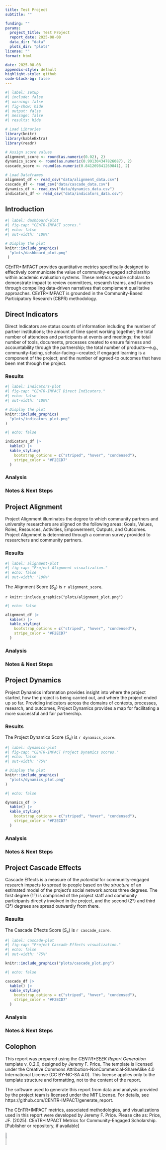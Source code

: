 ```yaml
---
title: Test Project
subtitle: ""

funding: ""
params:
  project_title: Test Project
  report_date: 2025-08-08
  data_dir: "data"
  plots_dir: "plots"
license: ""
format: html

date: 2025-08-08
appendix-style: default
highlight-style: github
code-block-bg: false
---
```


```r
#| label: setup
#| include: false
#| warning: false
#| fig-show: hide
#| output: false
#| message: false
#| results: hide

# Load Libraries
library(knitr)
library(kableExtra)
library(readr)

# Assign score values
alignment_score <- round(as.numeric(0.02), 2)
dynamics_score <- round(as.numeric(0.991304347826087), 2)
cascade_score <- round(as.numeric(0.841269841269841), 2)

# Load Dataframes
alignment_df <- read_csv("data/alignment_data.csv")
cascade_df <- read_csv("data/cascade_data.csv")
dynamics_df <- read_csv("data/dynamics_data.csv")
indicators_df <- read_csv("data/indicators_data.csv")

```


## Introduction

<!-- Enter a brief description of your research project below.  -->
<!--------This text can be formatted in Quarto Markdown.---------->
<!-- See https://quarto.org/docs/authoring/markdown-basics.html -->



<!-- Enter a brief description of your research project above.  -->

```r
#| label: dashboard-plot
#| fig-cap: "CEnTR-IMPACT scores."
#| echo: false
#| out-width: "100%"

# Display the plot
knitr::include_graphics(
  "plots/dashboard_plot.png"
 )

```

::: {.callout-note}
CEnTR\*IMPACT provides quantitative metrics specifically designed to effectively
communicate the value of community-engaged scholarship within academic evaluation
systems. These metrics enable scholars to demonstrate impact to review committees,
research teams, and funders through compelling data-driven narratives that complement
qualitative approaches. CEnTR\*IMPACT is grounded in the Community-Based Participatory
Research (CBPR) methodology.
:::

## Direct Indicators

Direct Indicators are status counts of information including the number of partner
institutions; the amount of time spent working together; the total number of attendees
and participants at events and meetings; the total number of tools, documents, processes
created to ensure fairness and accountability through the partnership; the total
number of products---e.g., community-facing, scholar-facing---created; if engaged
learning is a component of the project; and the number of agreed-to outcomes that
have been met through the project.

### Results

```r
#| label: indicators-plot
#| fig-cap: "CEnTR-IMPACT Direct Indicators."
#| echo: false
#| out-width: "100%"

# Display the plot
knitr::include_graphics(
  "plots/indicators_plot.png"
)
```

```r
#| echo: false

indicators_df |>
  kable() |>
  kable_styling(
    bootstrap_options = c("striped", "hover", "condensed"),
    stripe_color = "#F2ECD7"
  )
```

### Analysis

<!--     Enter your analysis of the direct indicators below.     -->
<!------- This text can be formatted in Quarto Markdown. --------->
<!-- See https://quarto.org/docs/authoring/markdown-basics.html -->



<!--     Enter your analysis of the direct indicators above.     -->

### Notes & Next Steps

<!--     Enter your analysis of the direct indicators below.     -->
<!------- This text can be formatted in Quarto Markdown. --------->
<!-- See https://quarto.org/docs/authoring/markdown-basics.html -->



<!--     Enter your analysis of the direct indicators above.     -->

## Project Alignment

Project Alignment illuminates the degree to which community partners and university researchers are aligned on the following areas: Goals, Values, Roles, Resources, Activities, Empowerment,
Outputs, and Outcomes. Project Alignment is determined through a common survey provided to researchers and community partners.

### Results

```r
#| label: alignment-plot
#| fig-cap: "Project Alignment visualization."
#| echo: false
#| out-width: "100%"
```

The Alignment Score ($S_a$) is `r alignment_score`.

`r knitr::include_graphics("plots/alignment_plot.png")`

```r
#| echo: false

alignment_df |>
  kable() |>
  kable_styling(
    bootstrap_options = c("striped", "hover", "condensed"),
    stripe_color = "#F2ECD7"
  )
```

### Analysis

<!--     Enter your analysis of the project alignment below.     -->
<!------- This text can be formatted in Quarto Markdown. --------->
<!-- See https://quarto.org/docs/authoring/markdown-basics.html -->



<!--     Enter your analysis of the project alignment above.     -->

### Notes & Next Steps

<!--     Enter your analysis of the project alignment below.     -->
<!------- This text can be formatted in Quarto Markdown. --------->
<!-- See https://quarto.org/docs/authoring/markdown-basics.html -->



<!--     Enter your analysis of the project alignment above.     -->

## Project Dynamics

Project Dynamics information provides insight into where the project started, how the project is being carried out, and where the project ended up so far. Providing indicators across the domains of contexts, processes, research, and outcomes, Project Dynamics provides a map for facilitating a more successful and fair partnership.

### Results

The Project Dynamics Score ($S_d$) is `r dynamics_score`.

```r
#| label: dynamics-plot
#| fig-cap: "CEnTR-IMPACT Project Dynamics scores."
#| echo: false
#| out-width: "75%"

# Display the plot
knitr::include_graphics(
  "plots/dynamics_plot.png"
)
```

```r
#| echo: false

dynamics_df |>
  kable() |>
  kable_styling(
    bootstrap_options = c("striped", "hover", "condensed"),
    stripe_color = "#F2ECD7"
  )
```

### Analysis

<!--     Enter your analysis of the project dynamics below.     -->
<!------- This text can be formatted in Quarto Markdown. --------->
<!-- See https://quarto.org/docs/authoring/markdown-basics.html -->



<!--     Enter your analysis of the project dynamics above.     -->

### Notes & Next Steps

<!--     Enter your analysis of the project dynamics below.     -->
<!------- This text can be formatted in Quarto Markdown. --------->
<!-- See https://quarto.org/docs/authoring/markdown-basics.html -->


<!--     Enter your analysis of the project dynamics above.     -->

## Project Cascade Effects

Cascade Effects is a measure of the *potential* for community-engaged research impacts to spread to people based on the *structure* of an estimated model of the project's social network across three degrees. The first degree (1°) is comprised of the project staff and community participants directly involved in the project, and the second (2°) and third (3°) degrees are spread outwardly from there.

### Results

The Cascade Effects Score ($S_c$) is `r cascade_score`.

```r
#| label: cascade-plot
#| fig-cap: "Project Cascade Effects visualization."
#| echo: false
#| out-width: "75%"

knitr::include_graphics("plots/cascade_plot.png")
```


```r
#| echo: false

cascade_df |>
  kable() |>
  kable_styling(
    bootstrap_options = c("striped", "hover", "condensed"),
    stripe_color = "#F2ECD7"
  )
```

### Analysis

<!--     Enter your analysis of the cascade effects below.     -->
<!------- This text can be formatted in Quarto Markdown. --------->
<!-- See https://quarto.org/docs/authoring/markdown-basics.html -->



<!--     Enter your analysis of the cascade effects above.     -->

### Notes & Next Steps

<!--     Enter your analysis of the cascade effects below.     -->
<!------- This text can be formatted in Quarto Markdown. --------->
<!-- See https://quarto.org/docs/authoring/markdown-basics.html -->



<!--     Enter your analysis of the cascade effects above.     -->

## Colophon {.appendix}

This report was prepared using the *CENTR\*SEEK Report Generation* template v. 0.2.0, designed by Jeremy F. Price. The template is licensed under the Creative Commons Attribution-NonCommercial-ShareAlike 4.0 International License (CC BY-NC-SA 4.0). This license applies only to the template structure and formatting, not to the content of the report.

The software used to generate this report from data and analysis provided by the project team is licensed under the MIT License. For details, see https://github.com/CENTR-IMPACT/generate_report.

The CEnTR\*IMPACT metrics, associated methodologies, and visualizations used in this report were developed by Jeremy F. Price. Please cite as:
Price, JF. (2025). CEnTR\*IMPACT Metrics for Community-Engaged Scholarship. [Publisher or repository, if available]

![](centr-impact-logo.png){fig-align="center" width=10%}
